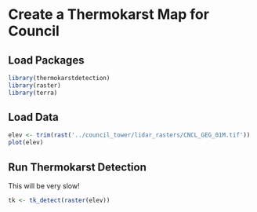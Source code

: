 # Create a Thermokarst Map for Council

## Load Packages
```r
library(thermokarstdetection)
library(raster)
library(terra)
```

## Load Data
```r
elev <- trim(rast('../council_tower/lidar_rasters/CNCL_GEG_01M.tif'))
plot(elev)
```

## Run Thermokarst Detection
This will be very slow!

```r

tk <- tk_detect(raster(elev))
```

